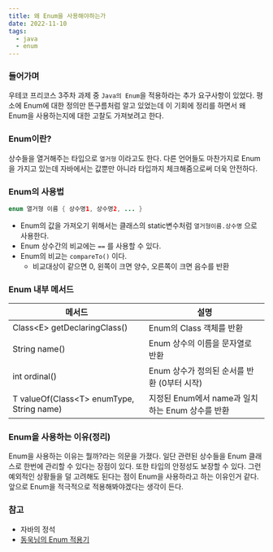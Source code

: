 ```yaml
---
title: 왜 Enum을 사용해야하는가
date: 2022-11-10
tags:
  - java
  - enum
---
```


### 들어가며

우테코 프리코스 3주차 과제 중 `Java의 Enum`을 적용하라는 추가 요구사항이 있었다. 평소에 Enum에 대한 정의만 뜬구름처럼 알고 있었는데 이 기회에 정리를 하면서 왜 Enum을 사용하는지에 대한 고찰도 가져보려고 한다.

### Enum이란?

상수들을 열거해주는 타입으로 `열거형` 이라고도 한다. 다른 언어들도 마찬가지로 Enum을 가지고 있는데 자바에서는 값뿐만 아니라 타입까지 체크해줌으로써 더욱 안전하다.

### Enum의 사용법

```java
enum 열거형 이름 { 상수명1, 상수명2, ... }
```

- Enum의 값을 가져오기 위해서는 클래스의 static변수처럼 `열거형이름.상수명` 으로 사용한다.
- Enum 상수간의 비교에는 `==` 를 사용할 수 있다.
- Enum의 비교는 `compareTo()` 이다.
    - 비교대상이 같으면 0, 왼쪽이 크면 양수, 오른쪽이 크면 음수를 반환

### Enum 내부 메서드

| 메서드 | 설명 |
| --- | --- |
| Class&#60;E&#62; getDeclaringClass() | Enum의 Class 객체를 반환 |
| String name() | Enum 상수의 이름을 문자열로 반환 |
| int ordinal() | Enum 상수가 정의된 순서를 반환 (0부터 시작) |
| T valueOf(Class&#60;T&#62; enumType, String name) | 지정된 Enum에서 name과 일치하는 Enum 상수를 반환 |

### Enum을 사용하는 이유(정리)

Enum을 사용하는 이유는 뭘까?라는 의문을 가졌다. 일단 관련된 상수들을 Enum 클래스로 한번에 관리할 수 있다는 장점이 있다. 
또한 타입의 안정성도 보장할 수 있다. 그런 예외적인 상황들을 덜 고려해도 된다는 점이 Enum을 사용하라고 하는 이유인거 같다.
앞으로 Enum을 적극적으로 적용해봐야겠다는 생각이 든다.

### 참고
- 자바의 정석
- [동욱님의 Enum 적용기](https://techblog.woowahan.com/2527/)